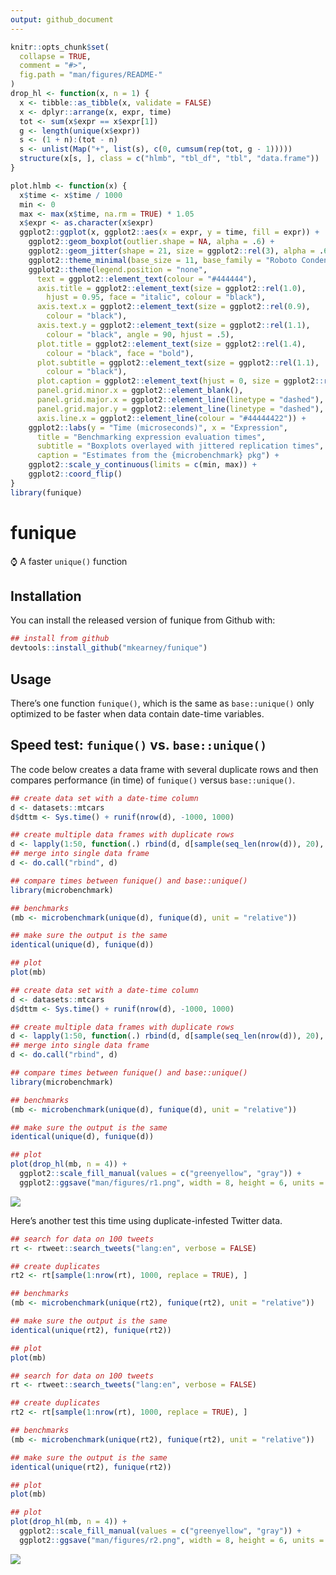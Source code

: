 ```yaml
---
output: github_document
---
```


<!-- README.md is generated from README.Rmd. Please edit that file -->

```r
knitr::opts_chunk$set(
  collapse = TRUE,
  comment = "#>",
  fig.path = "man/figures/README-"
)
drop_hl <- function(x, n = 1) {
  x <- tibble::as_tibble(x, validate = FALSE)
  x <- dplyr::arrange(x, expr, time)
  tot <- sum(x$expr == x$expr[1])
  g <- length(unique(x$expr))
  s <- (1 + n):(tot - n)
  s <- unlist(Map("+", list(s), c(0, cumsum(rep(tot, g - 1)))))
  structure(x[s, ], class = c("hlmb", "tbl_df", "tbl", "data.frame"))
}

plot.hlmb <- function(x) {
  x$time <- x$time / 1000
  min <- 0
  max <- max(x$time, na.rm = TRUE) * 1.05
  x$expr <- as.character(x$expr)
  ggplot2::ggplot(x, ggplot2::aes(x = expr, y = time, fill = expr)) +
    ggplot2::geom_boxplot(outlier.shape = NA, alpha = .6) +
    ggplot2::geom_jitter(shape = 21, size = ggplot2::rel(3), alpha = .6) +
    ggplot2::theme_minimal(base_size = 11, base_family = "Roboto Condensed") +
    ggplot2::theme(legend.position = "none",
      text = ggplot2::element_text(colour = "#444444"),
      axis.title = ggplot2::element_text(size = ggplot2::rel(1.0),
        hjust = 0.95, face = "italic", colour = "black"),
      axis.text.x = ggplot2::element_text(size = ggplot2::rel(0.9),
        colour = "black"),
      axis.text.y = ggplot2::element_text(size = ggplot2::rel(1.1),
        colour = "black", angle = 90, hjust = .5),
      plot.title = ggplot2::element_text(size = ggplot2::rel(1.4),
        colour = "black", face = "bold"),
      plot.subtitle = ggplot2::element_text(size = ggplot2::rel(1.1),
        colour = "black"),
      plot.caption = ggplot2::element_text(hjust = 0, size = ggplot2::rel(.95)),
      panel.grid.minor.x = ggplot2::element_blank(),
      panel.grid.major.x = ggplot2::element_line(linetype = "dashed"),
      panel.grid.major.y = ggplot2::element_line(linetype = "dashed"),
      axis.line.x = ggplot2::element_line(colour = "#44444422")) +
    ggplot2::labs(y = "Time (microseconds)", x = "Expression",
      title = "Benchmarking expression evaluation times",
      subtitle = "Boxplots overlayed with jittered replication times",
      caption = "Estimates from the {microbenchmark} pkg") +
    ggplot2::scale_y_continuous(limits = c(min, max)) +
    ggplot2::coord_flip()
}
library(funique)
```
# funique

⌚️ A faster `unique()` function

## Installation

You can install the released version of funique from Github with:

``` r
## install from github
devtools::install_github("mkearney/funique")
```

## Usage

There's one function `funique()`, which is the same as `base::unique()` only optimized to be faster when data contain date-time variables.

## Speed test: `funique()` vs. `base::unique()`

The code below creates a data frame with several duplicate rows and then compares performance (in time) of `funique()` versus `base::unique()`.

```r
## create data set with a date-time column
d <- datasets::mtcars
d$dttm <- Sys.time() + runif(nrow(d), -1000, 1000)

## create multiple data frames with duplicate rows
d <- lapply(1:50, function(.) rbind(d, d[sample(seq_len(nrow(d)), 20), ]))
## merge into single data frame
d <- do.call("rbind", d)

## compare times between funique() and base::unique()
library(microbenchmark)

## benchmarks
(mb <- microbenchmark(unique(d), funique(d), unit = "relative"))

## make sure the output is the same
identical(unique(d), funique(d))

## plot
plot(mb)
```

```r
## create data set with a date-time column
d <- datasets::mtcars
d$dttm <- Sys.time() + runif(nrow(d), -1000, 1000)

## create multiple data frames with duplicate rows
d <- lapply(1:50, function(.) rbind(d, d[sample(seq_len(nrow(d)), 20), ]))
## merge into single data frame
d <- do.call("rbind", d)

## compare times between funique() and base::unique()
library(microbenchmark)

## benchmarks
(mb <- microbenchmark(unique(d), funique(d), unit = "relative"))

## make sure the output is the same
identical(unique(d), funique(d))

## plot
plot(drop_hl(mb, n = 4)) + 
  ggplot2::scale_fill_manual(values = c("greenyellow", "gray")) + 
  ggplot2::ggsave("man/figures/r1.png", width = 8, height = 6, units = "in")
```

<p align="center"> <img src="man/figures/r1.png">

Here's another test this time using duplicate-infested Twitter data.

```r
## search for data on 100 tweets
rt <- rtweet::search_tweets("lang:en", verbose = FALSE)

## create duplicates
rt2 <- rt[sample(1:nrow(rt), 1000, replace = TRUE), ]

## benchmarks
(mb <- microbenchmark(unique(rt2), funique(rt2), unit = "relative"))

## make sure the output is the same
identical(unique(rt2), funique(rt2))

## plot
plot(mb)
```


```r
## search for data on 100 tweets
rt <- rtweet::search_tweets("lang:en", verbose = FALSE)

## create duplicates
rt2 <- rt[sample(1:nrow(rt), 1000, replace = TRUE), ]

## benchmarks
(mb <- microbenchmark(unique(rt2), funique(rt2), unit = "relative"))

## make sure the output is the same
identical(unique(rt2), funique(rt2))

## plot
plot(mb)

## plot
plot(drop_hl(mb, n = 4)) + 
  ggplot2::scale_fill_manual(values = c("greenyellow", "gray")) + 
  ggplot2::ggsave("man/figures/r2.png", width = 8, height = 6, units = "in")
```

<p align="center"> <img src="man/figures/r2.png">
